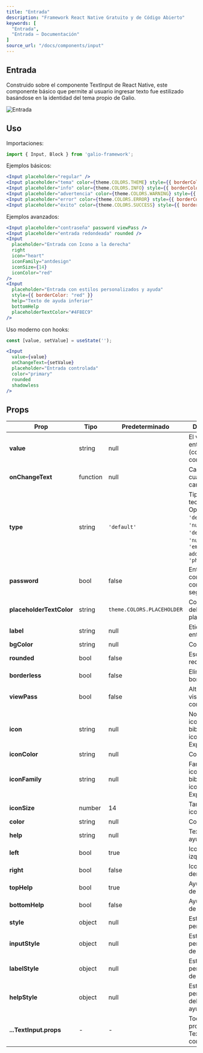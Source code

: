 ```yaml
---
title: "Entrada"
description: "Framework React Native Gratuito y de Código Abierto"
keywords: [
  "Entrada",
  "Entrada – Documentación"
]
source_url: "/docs/components/input"
---
```


## Entrada

Construido sobre el componente TextInput de React Native, este componente básico que permite al usuario ingresar texto fue estilizado basándose en la identidad del tema propio de Galio.

![Entrada](/img/docs/input/input.png)

## Uso

Importaciones:

```jsx
import { Input, Block } from 'galio-framework';
```

Ejemplos básicos:

```jsx
<Input placeholder="regular" />
<Input placeholder="tema" color={theme.COLORS.THEME} style={{ borderColor: theme.COLORS.THEME }} placeholderTextColor={theme.COLORS.THEME} />
<Input placeholder="info" color={theme.COLORS.INFO} style={{ borderColor: theme.COLORS.INFO }} placeholderTextColor={theme.COLORS.INFO}/>
<Input placeholder="advertencia" color={theme.COLORS.WARNING} style={{ borderColor: theme.COLORS.WARNING }} placeholderTextColor={theme.COLORS.WARNING}/>
<Input placeholder="error" color={theme.COLORS.ERROR} style={{ borderColor: theme.COLORS.ERROR }} placeholderTextColor={theme.COLORS.ERROR}/>
<Input placeholder="éxito" color={theme.COLORS.SUCCESS} style={{ borderColor: theme.COLORS.SUCCESS }} placeholderTextColor={theme.COLORS.SUCCESS}/>
```

Ejemplos avanzados:

```jsx
<Input placeholder="contraseña" password viewPass />
<Input placeholder="entrada redondeada" rounded />
<Input
  placeholder="Entrada con Icono a la derecha"
  right
  icon="heart"
  iconFamily="antdesign"
  iconSize={14}
  iconColor="red"
/>
<Input
  placeholder="Entrada con estilos personalizados y ayuda"
  style={{ borderColor: "red" }}
  help="Texto de ayuda inferior"
  bottomHelp
  placeholderTextColor="#4F8EC9"
/>
```

Uso moderno con hooks:

```jsx
const [value, setValue] = useState('');

<Input
  value={value}
  onChangeText={setValue}
  placeholder="Entrada controlada"
  color="primary"
  rounded
  shadowless
/>
```

## Props

| Prop                     | Tipo    | Predeterminado                        | Descripción                                                                 |
|--------------------------|---------|----------------------------------------|-----------------------------------------------------------------------------|
| **value**                | string  | null                                   | El valor de la entrada (componente controlado)                              |
| **onChangeText**         | function| null                                   | Callback cuando cambia el texto                                             |
| **type**                 | string  | `'default'`                            | Tipo de teclado. Opciones: `'default'`, `'number-pad'`, `'decimal-pad'`, `'numeric'`, `'email-address'`, `'phone-pad'` |
| **password**             | bool    | false                                  | Entrada de contraseña con texto seguro                                     |
| **placeholderTextColor** | string  | `theme.COLORS.PLACEHOLDER`             | Color del texto del placeholder                                             |
| **label**                | string  | null                                   | Etiqueta de la entrada                                                     |
| **bgColor**              | string  | null                                   | Color de fondo                                                              |
| **rounded**              | bool    | false                                  | Esquinas redondeadas                                                        |
| **borderless**           | bool    | false                                  | Elimina el borde                                                            |
| **viewPass**             | bool    | false                                  | Alternancia de visibilidad de contraseña                                   |
| **icon**                 | string  | null                                   | Nombre del icono de la biblioteca de iconos de Expo                        |
| **iconColor**            | string  | null                                   | Color del icono                                                            |
| **iconFamily**           | string  | null                                   | Familia del icono de la biblioteca de iconos de Expo                       |
| **iconSize**             | number  | 14                                     | Tamaño del icono                                                           |
| **color**                | string  | null                                   | Color del texto                                                            |
| **help**                 | string  | null                                   | Texto de ayuda                                                             |
| **left**                 | bool    | true                                   | Icono a la izquierda                                                       |
| **right**                | bool    | false                                  | Icono a la derecha                                                         |
| **topHelp**              | bool    | true                                   | Ayuda arriba de la entrada                                                 |
| **bottomHelp**           | bool    | false                                  | Ayuda debajo de la entrada                                                 |
| **style**                | object  | null                                   | Estilos personalizados                                                     |
| **inputStyle**           | object  | null                                   | Estilos personalizados de la entrada                                       |
| **labelStyle**           | object  | null                                   | Estilos personalizados de la etiqueta                                     |
| **helpStyle**            | object  | null                                   | Estilos personalizados del texto de ayuda                                 |
| **...TextInput.props**   | -       | -                                      | Todas las props de TextInput son compatibles                               |
